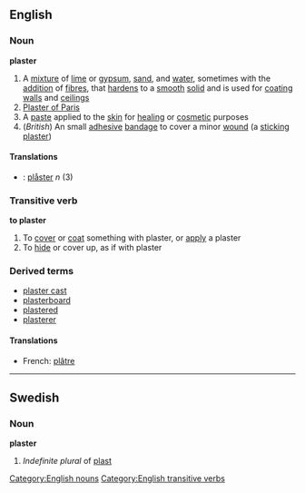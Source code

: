 ==English==
===Noun===
'''plaster'''
#A [[mixture]] of [[lime]] or [[gypsum]], [[sand]], and [[water]], sometimes with the [[addition]] of [[fibre]]s, that [[harden]]s to a [[smooth]] [[solid]] and is used for [[coat]]ing [[wall]]s and [[ceiling]]s
#[[Plaster of Paris]]
#A [[paste]] applied to the [[skin]] for [[heal]]ing or [[cosmetic]] purposes
#(''British'') An small [[adhesive]] [[bandage]] to cover a minor [[wound]]  (a [[sticking plaster]])

====Translations====
*{{sv}}: [[plåster]] ''n'' (3)

===Transitive verb===
'''to plaster'''
#To [[cover]] or [[coat]] something with plaster, or [[apply]] a plaster
#To [[hide]] or cover up, as if with plaster
===Derived terms===
*[[plaster cast]]
*[[plasterboard]]
*[[plastered]]
*[[plasterer]]

====Translations====
*French: [[plâtre]]

----
==Swedish==
===Noun===
'''plaster'''

#''Indefinite plural'' of [[plast]]

[[Category:English nouns]]
[[Category:English transitive verbs]]